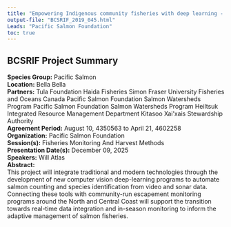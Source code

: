 ```yaml
---
title: "Empowering Indigenous community fisheries with deep learning - computer vision for adaptive management of terminal salmon fisheries"
output-file: "BCSRIF_2019_045.html"
Leads: "Pacific Salmon Foundation"
toc: true
---
```


## BCSRIF Project Summary

**Species Group:** Pacific Salmon  
**Location:** Bella Bella  
**Partners:** Tula Foundation 
Haida Fisheries 
Simon Fraser University
Fisheries and Oceans Canada 
Pacific Salmon Foundation Salmon Watersheds Program
Pacific Salmon Foundation Salmon Watersheds Program
Heiltsuk Integrated Resource Management Department
Kitasoo Xai'xais Stewardship Authority  
**Agreement Period:** August 10, 4350563 to April 21, 4602258  
**Organization:** Pacific Salmon Foundation  
**Session(s):** Fisheries Monitoring And Harvest Methods  
**Presentation Date(s):** December 09, 2025  
**Speakers:** Will Atlas  
**Abstract:**  
This project will integrate traditional and modern technologies through the development of new computer vision deep-learning programs to automate salmon counting and species identification from video and sonar data. Connecting these tools with community-run escapement monitoring programs around the North and Central Coast will support the transition towards real-time data integration and in-season monitoring to inform the adaptive management of salmon fisheries.   

